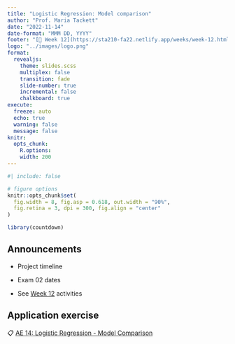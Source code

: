 ```yaml
---
title: "Logistic Regression: Model comparison"
author: "Prof. Maria Tackett"
date: "2022-11-14"
date-format: "MMM DD, YYYY"
footer: "[🔗 Week 12](https://sta210-fa22.netlify.app/weeks/week-12.html)"
logo: "../images/logo.png"
format: 
  revealjs:
    theme: slides.scss
    multiplex: false
    transition: fade
    slide-number: true
    incremental: false 
    chalkboard: true
execute:
  freeze: auto
  echo: true
  warning: false
  message: false
knitr:
  opts_chunk: 
    R.options:      
    width: 200
---
```


```r
#| include: false

# figure options
knitr::opts_chunk$set(
  fig.width = 8, fig.asp = 0.618, out.width = "90%",
  fig.retina = 3, dpi = 300, fig.align = "center"
)

library(countdown)
```

## Announcements

-   Project timeline

-   Exam 02 dates

-   See [Week 12](../weeks/week-12.html) activities

## Application exercise 

::: appex
📋 [AE 14: Logistic Regression - Model Comparison](../ae/ae-14-model-compare.html)
:::

